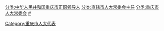 [[分类:中华人民共和国重庆市正职领导人|分类:中华人民共和国重庆市正职领导人]]
[[分类:直辖市人大常委会主任|分类:直辖市人大常委会主任]]
[[Category:重庆市人大代表|Category:重庆市人大代表]]
[[分类:重庆市人大常委会|分类:重庆市人大常委会]]
[[分类:重庆市各级人大常委会主任|#]]